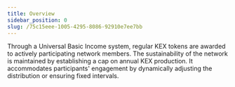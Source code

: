 ```yaml
---
title: Overview
sidebar_position: 0
slug: /75c15eee-1005-4295-8086-92910e7ee7bb
---
```





Through a Universal Basic Income system, regular KEX tokens are awarded to actively participating network members. The sustainability of the network is maintained by establishing a cap on annual KEX production. It accommodates participants' engagement by dynamically adjusting the distribution or ensuring fixed intervals.

